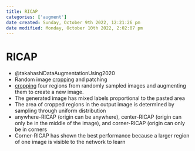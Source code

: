 ```yaml
---
title: RICAP
categories: ['augment']
date created: Sunday, October 9th 2022, 12:21:26 pm
date modified: Monday, October 10th 2022, 2:02:07 pm
---
```


# RICAP
- @takahashiDataAugmentationUsing2020
- Random image [cropping](cropping.qmd) and patching
- [cropping](cropping.qmd) four regions from randomly sampled images and augmenting them to create a new image.
- The generated image has mixed labels proportional to the pasted area
- The area of cropped regions in the output image is determined by sampling through uniform distribution
- anywhere-RICAP (origin can be anywhere), center-RICAP (origin can only be in the middle of the image), and corner-RICAP (origin can only be in corners
- Corner-RICAP has shown the best performance because a larger region of one image is visible to the network to learn



